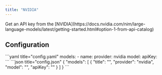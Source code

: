```yaml
---
title: "NVIDIA"
---
```


<Info>
  Get an API key from the [NVIDIA](https://docs.nvidia.com/nim/large-language-models/latest/getting-started.html#option-1-from-api-catalog)
</Info>

## Configuration

<Tabs>
  <Tab title="YAML">
  ```yaml title="config.yaml"
  models:
    - name: <MODEL_NAME>
      provider: nvidia
      model: <MODEL_ID>
      apiKey: <YOUR_NVIDIA_API_KEY>
  ```
  </Tab>
  <Tab title="JSON (Deprecated)">
  ```json title="config.json"
  {
    "models": [
      {
        "title": "<MODEL_NAME>",
        "provider": "nvidia",
        "model": "<MODEL_ID>",
        "apiKey": "<YOUR_NVIDIA_API_KEY>"
      }
    ]
  }
  ```
  </Tab>
</Tabs>
